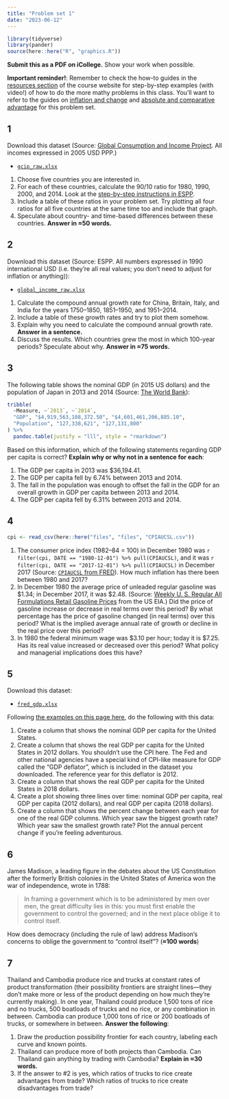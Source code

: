 ```yaml
---
title: "Problem set 1"
date: "2023-06-12"
---
```


```r
library(tidyverse)
library(pander)
source(here::here("R", "graphics.R"))
```

**Submit this as a PDF on iCollege.** Show your work when possible.

**Important reminder!**: Remember to check the how-to guides in the [resources section](/resource/) of the course website for step-by-step examples (with video!) of how to do the more mathy problems in this class. You'll want to refer to the guides on [inflation and change](/resource/inflation/) and [absolute and comparative advantage](/resource/advantage/) for this problem set.

## 1

Download this dataset (Source: [Global Consumption and Income Project](https://jackblun.github.io/Globalinc/). All incomes expressed in 2005 USD PPP.)

- [<i class="fas fa-file-excel"></i> `gcip_raw.xlsx`](/files/files/gcip_raw.xlsx)

1. Choose five countries you are interested in. 
1. For each of these countries, calculate the 90/10 ratio for 1980, 1990, 2000, and 2014. Look at the [step-by-step instructions in ESPP](https://www.core-econ.org/espp/book/text/01.html#exercise-12-using-excel-income-data-and-the-richpoor-ratio).
1. Include a table of these ratios in your problem set. Try plotting all four ratios for all five countries at the same time too and include that graph.
1. Speculate about country- and time-based differences between these countries. **Answer in ≈50 words.**


## 2

Download this dataset (Source: ESPP. All numbers expressed in 1990 international USD (i.e. they're all real values; you don't need to adjust for inflation or anything)):

- [<i class="fas fa-file-excel"></i> `global_income_raw.xlsx`](/files/files/global_income_raw.xlsx)

1. Calculate the compound annual growth rate for China, Britain, Italy, and India for the years 1750–1850, 1851–1950, and 1951–2014.
1. Include a table of these growth rates and try to plot them somehow.
1. Explain why you need to calculate the compound annual growth rate. **Answer in a sentence.**
1. Discuss the results. Which countries grew the most in which 100-year periods? Speculate about why. **Answer in ≈75 words.** 


## 3

The following table shows the nominal GDP (in 2015 US dollars) and the population of Japan in 2013 and 2014 (Source: [The World Bank](https://data.worldbank.org/)):

```r
tribble(
  ~Measure, ~`2013`, ~`2014`,
  "GDP", "$4,919,563,108,372.50", "$4,601,461,206,885.10",
  "Population", "127,338,621", "127,131,800"
) %>%
  pandoc.table(justify = "lll", style = "rmarkdown")
```

Based on this information, which of the following statements regarding GDP per capita is correct? **Explain why or why not in a sentence for each**:

1. The GDP per capita in 2013 was $36,194.41.
1. The GDP per capita fell by 6.74% between 2013 and 2014.
1. The fall in the population was enough to offset the fall in the GDP for an overall growth in GDP per capita between 2013 and 2014.
1. The GDP per capita fell by 6.31% between 2013 and 2014.


## 4

```r
cpi <- read_csv(here::here("files", "files", "CPIAUCSL.csv"))
```

1. The consumer price index (1982–84 = 100) in December 1980 was `r filter(cpi, DATE == "1980-12-01") %>% pull(CPIAUCSL)`, and it was `r filter(cpi, DATE == "2017-12-01") %>% pull(CPIAUCSL)` in December 2017 (Source: [`CPIAUCSL` from FRED](https://fred.stlouisfed.org/series/CPIAUCSL)). How much inflation has there been between 1980 and 2017?
1. In December 1980 the average price of unleaded regular gasoline was <span>\$1.34</span>; in December 2017, it was <span>$2.48</span>. (Source: [Weekly U. S. Regular All Formulations Retail Gasoline Prices](https://www.eia.gov/dnav/pet/hist/LeafHandler.ashx?n=PET&s=EMM_EPMR_PTE_NUS_DPG&f=W) from the US EIA.) Did the price of gasoline increase or decrease in real terms over this period? By what percentage has the price of gasoline changed (in real terms) over this period? What is the implied average annual rate of growth or decline in the real price over this period?
1. In 1980 the federal minimum wage was <span>$3.10</span> per hour; today it is <span>$7.25</span>. Has its real value increased or decreased over this period? What policy and managerial implications does this have?


## 5

Download this dataset:

- [<i class="fas fa-file-excel"></i> `fred_gdp.xlsx`](/files/files/fred_gdp.xlsx)

Following [the examples on this page here](/resource/inflation/), do the following with this data: 

1. Create a column that shows the nominal GDP per capita for the United States.
1. Create a column that shows the real GDP per capita for the United States in 2012 dollars. You shouldn't use the CPI here. The Fed and other national agencies have a special kind of CPI-like measure for GDP called the "GDP deflator", which is included in the dataset you downloaded. The reference year for this deflator is 2012.
1. Create a column that shows the real GDP per capita for the United States in 2018 dollars.
1. Create a plot showing three lines over time: nominal GDP per capita, real GDP per capita (2012 dollars), and real GDP per capita (2018 dollars).
1. Create a column that shows the percent change between each year for one of the real GDP columns. Which year saw the biggest growth rate? Which year saw the smallest growth rate? Plot the annual percent change if you're feeling adventurous.


## 6

James Madison, a leading figure in the debates about the US Constitution after the formerly British colonies in the United States of America won the war of independence, wrote in 1788:

> In framing a government which is to be administered by men over men, the great difficulty lies in this: you must first enable the government to control the governed; and in the next place oblige it to control itself.

How does democracy (including the rule of law) address Madison’s concerns to oblige the government to "control itself"? (**≈100 words**)


## 7

Thailand and Cambodia produce rice and trucks at constant rates of product transformation (their possibility frontiers are straight lines—they don't make more or less of the product depending on how much they're currently making). In one year, Thailand could produce 1,500 tons of rice and no trucks, 500 boatloads of trucks and no rice, or any combination in between. Cambodia can produce 1,000 tons of rice or 200 boatloads of trucks, or somewhere in between. **Answer the following**:

1. Draw the production possibility frontier for each country, labeling each curve and known points.
2. Thailand can produce more of both projects than Cambodia. Can Thailand gain anything by trading with Cambodia? **Explain in ≈30 words.**
3. If the answer to #2 is yes, which ratios of trucks to rice create advantages from trade? Which ratios of trucks to rice create disadvantages from trade?
